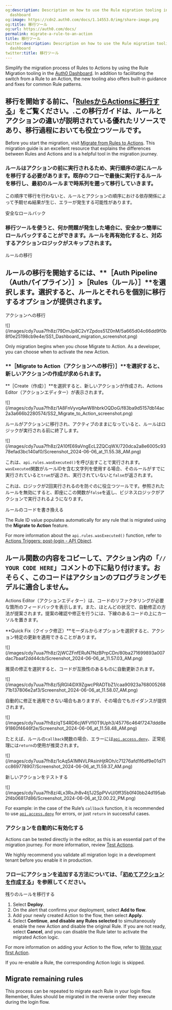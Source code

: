 ```yaml
---
og:description: Description on how to use the Rule migration tooling in the Auth0
  dashboard
og:image: https://cdn2.auth0.com/docs/1.14553.0/img/share-image.png
og:title: 移行ツール
og:url: https://auth0.com/docs/
permalink: migrate-a-rule-to-an-action
title: 移行ツール
twitter:description: Description on how to use the Rule migration tooling in the Auth0
  dashboard
twitter:title: 移行ツール
---
```


Simplify the migration process of Rules to Actions by using the Rule Migration tooling in the [Auth0 Dashboard](https://manage.auth0.com/). In addition to facilitating the switch from a Rule to an Action, the new tooling also offers built-in guidance and fixes for common Rule patterns.

## 移行を開始する前に、「[RulesからActionsに移行する](/migrate-from-rules-to-actions)」をご覧ください。.この移行ガイドは、ルールとアクションの違いが説明されている優れたリソースであり、移行過程においても役立つツールです。

Before you start the migration, visit [Migrate from Rules to Actions](/docs/customize/actions/migrate/migrate-from-rules-to-actions). This migration guide is an excellent resource that explains the differences between Rules and Actions and is a helpful tool in the migration journey.

### ルールはアクションの前に実行されるため、実行順序の逆にルールを移行する必要があります。既存のフローで最後に実行するルールを移行し、最初のルールまで時系列を遡って移行していきます。

この順序で移行を行わないと、ルールとアクションの順序における依存関係によって予期せぬ結果が生じ、エラーが発生する可能性があります。

安全なロールバック

### 移行ツールを使うと、何か問題が発生した場合に、安全かつ簡単にロールバックすることができます。ルールを再有効化すると、対応するアクションロジックがスキップされます。

ルールの移行

## ルールの移行を開始するには、**［Auth Pipeline（Authパイプライン）］>［Rules（ルール）］**を選択します。選択すると、ルールとそれらを個別に移行するオプションが提供されます。

アクションへの移行

<Frame>![](/images/cdy7uua7fh8z/79DmJp8C2vYZpdos51Z0nM/5a665d04c66dd9f0b8f0e25198cb9e4e/SS1_Dashboard_migration_screenshot.png)</Frame>

<Callout icon="file-lines" color="#0EA5E9" iconType="regular">

Only migration begins when you chose Migrate to Action. As a developer, you can choose when to activate the new Action.

</Callout>

### **［Migrate to Action（アクションへの移行）］**を選択すると、新しいアクションの作成が求められます。

**［Create（作成）］**を選択すると、新しいアクションが作成され、Actions Editor（アクションエディター）が表示されます。

<Frame>![](/images/cdy7uua7fh8z/1A8FnVyvqAwW8hbrkOQDoG/f83ba9d5157db14ac2a3a666b2280574/SS2_Migrate_to_Action_screenshot.png)</Frame>

ルールがアクションに移行され、アクティブのままになっていると、ルールはロジックが実行される前に終了します。

<Frame>![](/images/cdy7uua7fh8z/2A10fE69aVngEcL2ZQCqWX/720dca2a8e6005c9378efad3bc140af0/Screenshot_2024-06-06_at_11.55.38_AM.png)</Frame>

これは、`api.rules.wasExecuted()`を呼び出すことで実行されます。`wasExecuted`関数がルールIDを含む文字列を使用する場合、そのルールがすでに実行されていると`true`が返され、実行されていないと`false`が返されます。

これは、ロジックが2回実行されるのを防ぐのに役立つツールです。参照されたルールを無効にすると、即座にこの関数が`false`を返し、ビジネスロジックがアクションで実行されるようになります。

ルールのコードを書き換える

<Callout icon="file-lines" color="#0EA5E9" iconType="regular">

The Rule ID value populates automatically for any rule that is migrated using the **Migrate to Action** feature.

</Callout>

For more information about the `api.rules.wasExecuted()` function, refer to [Actions Triggers: post-login - API Object](/docs/customize/actions/explore-triggers/signup-and-login-triggers/login-trigger/post-login-api-object).

## ルール関数の内容をコピーして、アクション内の「`// YOUR CODE HERE`」コメントの下に貼り付けます。おそらく、このコードはアクションのプログラミングモデルに適合しません。

Actions Editor（アクションエディター）は、コードのリファクタリングが必要な箇所のフィードバックを表示します。また、ほとんどの状況で、自動修正の方法が提案されます。提案の確認や修正を行うには、下線のあるコードの上にカーソルを置きます。

**Quick Fix（クイック修正）**モーダルからオプションを選択すると、アクション特定の更新を適用できることがあります。

<Frame>![](/images/cdy7uua7fh8z/2jWCZFnfERuN7NzBPrpCDn/80ba271699893a007dac7baaf2dd44cb/Screenshot_2024-06-06_at_11.57.03_AM.png)</Frame>

推奨の修正を選択すると、コードが互換性のあるものに自動更新されます。

<Frame>![](/images/cdy7uua7fh8z/5jRGI4iDX9ZgwcPRADTbZ1/caa90923a76800526871b137806e2af3/Screenshot_2024-06-06_at_11.58.07_AM.png)</Frame>

自動的に修正を適用できない場合もありますが、その場合でもガイダンスが提供されます。

<Frame>![](/images/cdy7uua7fh8z/qTS4RD6cjWFVfI0T9Uph3/45776c464f7247ddd8e91860f4646f2e/Screenshot_2024-06-06_at_11.58.48_AM.png)</Frame>

たとえば、ルールの`callback`関数の場合、エラーには[`api.access.deny`]()、正常処理には`return`の使用が推奨されます。

<Frame>![](/images/cdy7uua7fh8z/1cAq5A1MNVLPAsinHjtROh/c71276afd1f6df9e01d71cc869778907/Screenshot_2024-06-06_at_11.59.37_AM.png)</Frame>

新しいアクションをテストする

<Frame>![](/images/cdy7uua7fh8z/4Lx3RxJh8v4tj1J2SpPVvU/0ff35b0f40bb24d195ab2f4b06817d86/Screenshot_2024-06-06_at_12.00.22_PM.png)</Frame>

For example: in the case of the Rule’s `callback` function, it is recommended to use [`api.access.deny`](/docs/customize/actions/explore-triggers/signup-and-login-triggers/pre-user-registration-trigger/pre-user-registration-api-object) for errors, or just `return` in successful cases.

### アクションを自動的に有効化する

Actions can be tested directly in the editor, as this is an essential part of the migration journey. For more information, review [Test Actions](/docs/customize/actions/test-actions).

<Warning>

We highly recommend you validate all migration logic in a development tenant before you enable it in production.

</Warning>

### フローにアクションを追加する方法については、「[初めてアクションを作成する](/actions/write-your-first-action)」を参照してください。

残りのルールを移行する

1. Select **Deploy**.
2. On the alert that confirms your deployment, select **Add to flow**.
3. Add your newly created Action to the flow, then select **Apply.**
4. Select **Continue**, **and disable any Rules selected** to simultaneously enable the new Action and disable the original Rule. If you are not ready, select **Cancel**, and you can disable the Rule later to activate the migrated Action logic.

For more information on adding your Action to the flow, refer to [Write your first Action](/docs/customize/actions/write-your-first-action).

<Callout icon="file-lines" color="#0EA5E9" iconType="regular">

If you re-enable a Rule, the corresponding Action logic is skipped.

</Callout>

## Migrate remaining rules

This process can be repeated to migrate each Rule in your login flow. Remember, Rules should be migrated in the reverse order they execute during the login flow.